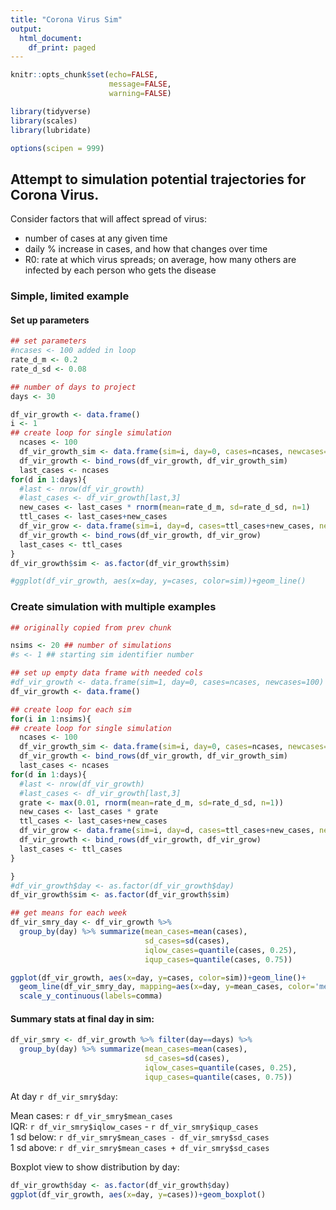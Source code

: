 ```yaml
---
title: "Corona Virus Sim"
output:
  html_document:
    df_print: paged
---
```


```r
knitr::opts_chunk$set(echo=FALSE,
                      message=FALSE,
                      warning=FALSE)

library(tidyverse)
library(scales)
library(lubridate)

options(scipen = 999)

```

## Attempt to simulation potential trajectories for Corona Virus.

Consider factors that will affect spread of virus:

- number of cases at any given time
- daily % increase in cases, and how that changes over time
- R0: rate at which virus spreads; on average, how many others are infected by each person who gets the disease

### Simple, limited example

#### Set up parameters

```r
## set parameters
#ncases <- 100 added in loop
rate_d_m <- 0.2
rate_d_sd <- 0.08

## number of days to project
days <- 30
```


```r
df_vir_growth <- data.frame()
i <- 1
## create loop for single simulation
  ncases <- 100
  df_vir_growth_sim <- data.frame(sim=i, day=0, cases=ncases, newcases=100)
  df_vir_growth <- bind_rows(df_vir_growth, df_vir_growth_sim)
  last_cases <- ncases
for(d in 1:days){
  #last <- nrow(df_vir_growth)
  #last_cases <- df_vir_growth[last,3]
  new_cases <- last_cases * rnorm(mean=rate_d_m, sd=rate_d_sd, n=1) 
  ttl_cases <- last_cases+new_cases
  df_vir_grow <- data.frame(sim=i, day=d, cases=ttl_cases+new_cases, newcases=new_cases)
  df_vir_growth <- bind_rows(df_vir_growth, df_vir_grow)
  last_cases <- ttl_cases
}
df_vir_growth$sim <- as.factor(df_vir_growth$sim)  
```


```r
#ggplot(df_vir_growth, aes(x=day, y=cases, color=sim))+geom_line()
```

### Create simulation with multiple examples

```r
## originally copied from prev chunk

nsims <- 20 ## number of simulations
#s <- 1 ## starting sim identifier number

## set up empty data frame with needed cols
#df_vir_growth <- data.frame(sim=1, day=0, cases=ncases, newcases=100)
df_vir_growth <- data.frame()

## create loop for each sim
for(i in 1:nsims){
## create loop for single simulation
  ncases <- 100
  df_vir_growth_sim <- data.frame(sim=i, day=0, cases=ncases, newcases=100, rate=1)
  df_vir_growth <- bind_rows(df_vir_growth, df_vir_growth_sim)
  last_cases <- ncases
for(d in 1:days){
  #last <- nrow(df_vir_growth)
  #last_cases <- df_vir_growth[last,3]
  grate <- max(0.01, rnorm(mean=rate_d_m, sd=rate_d_sd, n=1))
  new_cases <- last_cases * grate
  ttl_cases <- last_cases+new_cases
  df_vir_grow <- data.frame(sim=i, day=d, cases=ttl_cases+new_cases, newcases=new_cases, rate=grate)
  df_vir_growth <- bind_rows(df_vir_growth, df_vir_grow)
  last_cases <- ttl_cases
}

}
#df_vir_growth$day <- as.factor(df_vir_growth$day)
df_vir_growth$sim <- as.factor(df_vir_growth$sim)
```

```r
## get means for each week
df_vir_smry_day <- df_vir_growth %>%  
  group_by(day) %>% summarize(mean_cases=mean(cases),
                              sd_cases=sd(cases),
                              iqlow_cases=quantile(cases, 0.25),
                              iqup_cases=quantile(cases, 0.75))
```


```r

ggplot(df_vir_growth, aes(x=day, y=cases, color=sim))+geom_line()+
  geom_line(df_vir_smry_day, mapping=aes(x=day, y=mean_cases, color='mean'), size=2)+
  scale_y_continuous(labels=comma)

```

#### Summary stats at final day in sim:

```r
df_vir_smry <- df_vir_growth %>% filter(day==days) %>% 
  group_by(day) %>% summarize(mean_cases=mean(cases),
                              sd_cases=sd(cases),
                              iqlow_cases=quantile(cases, 0.25),
                              iqup_cases=quantile(cases, 0.75))
```

At day `r df_vir_smry$day`: <br />

Mean cases: `r df_vir_smry$mean_cases` <br />
IQR: `r df_vir_smry$iqlow_cases` - `r df_vir_smry$iqup_cases` <br />
1 sd below: `r df_vir_smry$mean_cases - df_vir_smry$sd_cases` <br />
1 sd above: `r df_vir_smry$mean_cases + df_vir_smry$sd_cases`

Boxplot view to show distribution by day:

```r
df_vir_growth$day <- as.factor(df_vir_growth$day)
ggplot(df_vir_growth, aes(x=day, y=cases))+geom_boxplot()
```

